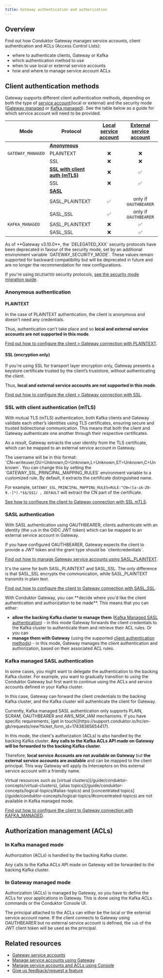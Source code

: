 ```yaml
---
title: Gateway authentication and authorization
---
```


## Overview

Find out how Conduktor Gateway manages service accounts, client authentication and ACLs (Access Control Lists):

- where to authenticate clients, Gateway or Kafka
- which authentication method to use
- when to use local or external service accounts
- how and where to manage service account ACLs

## Client authentication methods

Gateway supports different client authentication methods, depending on both the type of [service account](/guide/conduktor-concepts/gw-service-accounts)(local or external) and the security mode ([Gateway managed](#in-gateway-managed-mode) or [Kafka managed](#in-kafka-managed-mode)). See the table below as a guide for which service account will need to be provided.

| **Mode**          | **Protocol**                                                            | [Local service account](/guide/conduktor-concepts/gw-service-accounts/#local-service-accounts)               | [External service account](/guide/conduktor-concepts/gw-service-accounts/#external-service-accounts)                  |
| ----------------- | ----------------------------------------------------------------------- | :---------------------------------: | :---------------------------------------: |
|                   | [**Anonymous**](#anonymous-authentication)                              |                                     |                                           |
| `GATEWAY_MANAGED` | PLAINTEXT                                                               |                  ❌                 |                     ❌                    |
|                   | SSL                                                                     |                  ❌                 |                     ❌                    |
|                   | [**SSL with client auth (mTLS)**](#ssl-with-client-authentication-mtls) |                  ❌                 |                     ✅                    |
|                   | SSL                                                                     |                  ❌                 |                     ✅                    |
|                   | [**SASL**](#sasl-authentication)                                        |                                     |                                           |
|                   | SASL\_PLAINTEXT                                                         |                  ✅                 |           only if `OAUTHBEARER`           |
|                   | SASL\_SSL                                                               |                  ✅                 |           only if `OAUTHBEARER`           |
| `KAFKA_MANAGED`   | SASL\_PLAINTEXT                                                         |                  ❌                 |                     ✅                    |
|                   | SASL\_SSL                                                               |                  ❌                 |                     ✅                    |

<Warning>
As of **Gateway v3.10.0**, the `DELEGATED_XXX` security protocols have been deprecated in favour of the security mode, set by an additional environment variable `GATEWAY_SECURITY_MODE`. These values remain supported for backward compatibility but will be deprecated in future and are no longer the recommendation for new configurations.

If you're using `DELEGATED` security protocols, [see the security mode migration guide](/guide/tutorials/migrate-gw-security).
</Warning>

### Anonymous authentication

#### PLAINTEXT

In the case of PLAINTEXT authentication, the client is anonymous and doesn't need any credentials.

Thus, authentication can't take place and so **local and external service accounts are not supported in this mode**.

[Find out how to configure the client > Gateway connection with PLAINTEXT](/guide/conduktor-in-production/deploy-artifacts/deploy-gateway/#plaintext-1).

#### SSL (encryption only)

If you're using SSL for transport layer encryption only, Gateway presents a keystore certificate trusted by the client’s truststore, without authenticating the client.

Thus, **local and external service accounts are not supported in this mode**.

[Find out how to configure the client > Gateway connection with SSL](/guide/conduktor-in-production/deploy-artifacts/deploy-gateway/#ssl-1).

### SSL with client authentication (mTLS)

With mutual TLS (mTLS) authentication, both Kafka clients and Gateway validate each other’s identities using TLS certificates, ensuring secure and trusted bidirectional communication. This means that both the client and Gateway authenticate one another through their respective certificates.

As a result, Gateway extracts the user identity from the TLS certificate, which can be mapped to an external service account in Gateway.

<Info>
The username will be in this format: `CN=writeuser,OU=Unknown,O=Unknown,L=Unknown,ST=Unknown,C=Unknown`. You can change this by setting the `GATEWAY_SSL_PRINCIPAL_MAPPING_RULES` environment variable to a customized rule. By default, it extracts the certificate distinguished name.

For example, `GATEWAY_SSL_PRINCIPAL_MAPPING_RULES=RULE:^CN=([a-zA-Z0-9.-]*).*$$/$$1/ , DEFAULT` will extract the CN part of the certificate.
</Info>

[See how to configure the client to Gateway connection with SSL mTLS](/guide/conduktor-in-production/deploy-artifacts/deploy-gateway/#mtls).

### SASL authentication

With SASL authentication using OAUTHBEARER, clients authenticate with an identity (the `sub` in the OIDC JWT token) which can be mapped to an external service account in Gateway.

<Note>
If you have configured OAUTHBEARER, Gateway expects the client to provide a JWT token and the grant type should be `clientcredentials`.
</Note>

[Find out how to manage Gateway service accounts using SASL_PLAINTEXT](/guide/conduktor-in-production/deploy-artifacts/deploy-gateway/#sasl_plaintext-1).

It's the same for both SASL_PLAINTEXT and SASL_SSL. The only difference is that SASL_SSL encrypts the communication, while SASL_PLAINTEXT transmits in plain text.

[Find out how to configure the client to Gateway connection with SASL_SSL](/guide/conduktor-in-production/deploy-artifacts/deploy-gateway/#sasl_ssl-1).

<Warning>
With Conduktor Gateway, you can **decide where you'd like the client authentication and authorization to be made**. This means that you can either:

- **allow the backing Kafka cluster to manage them** ([Kafka Managed SASL authentication](#kafka-managed-sasl-authentication)) - in this mode Gateway forwards the client credentials to the Kafka cluster to authenticate them and retrieve their ACL rules. Or you can
- **manage them with Gateway** (using the supported [client authentication methods](#client-authentication-methods)) - in this mode, Gateway manages the client authentication and authorization, based on their associated ACL rules.
</Warning>

### Kafka managed SASL authentication

In some cases, you might want to delegate the authentication to the backing Kafka cluster. For example, you want to gradually transition to using the Conduktor Gateway but first want to continue using the ACLs and service accounts defined in your Kafka cluster.

In this case, Gateway can forward the client credentials to the backing Kafka cluster, and the Kafka cluster will authenticate the client for Gateway.

<Info>
Currently, Kafka managed SASL authentication only supports PLAIN, SCRAM, OAUTHBEARER and AWS_MSK_IAM mechanisms. If you have specific requirements, [get in touch](https://support.conduktor.io/hc/en-gb/requests/new?ticket_form_id=17438365654417).
</Info>

In this mode, the client's authorization (ACLs) is also handled by the backing Kafka cluster. **Any calls to the Kafka ACLs API made on Gateway will be forwarded to the backing Kafka cluster**.

Therefore, **local service Accounts are not available on Gateway** but **the external service accounts are available** and can be mapped to the client principal. This way Gateway will apply its Interceptors on this external service account with a friendly name.

<Warning>
Virtual resources such as [virtual clusters](/guide/conduktor-concepts/virtual-clusters), [alias topics](/guide/conduktor-concepts/logical-topics/#alias-topics) and [concentrated topics](/guide/conduktor-concepts/logical-topics/#concentrated-topics) are not available in Kafka managed mode.
</Warning>

[Find out how to configure the client to Gateway connection with KAFKA_MANAGED](/guide/conduktor-in-production/deploy-artifacts/deploy-gateway/#security-protocol).

## Authorization management (ACLs)

### In Kafka managed mode

Authorization (ACLs) is handled by the backing Kafka cluster.

Any calls to the Kafka ACLs API made on Gateway will be forwarded to the backing Kafka cluster.

### In Gateway managed mode

Authorization (ACLs) is managed by Gateway, so you have to define the ACLs for your applications in Gateway. This is done using the Kafka ACLs commands or the Conduktor Console UI.

The principal attached to the ACLs can either be the local or the external service account name. If the client connects to Gateway using OAUTHBEARER but no external service account is defined, the `sub` of the JWT client token will be used as the principal.

## Related resources

- [Gateway service accounts](/guide/conduktor-concepts/gw-service-accounts)
- [Manage service accounts using Gateway](/guide/tutorials/manage-gw-sa)
- [Manage service accounts and ACLs using Console](/guide/manage-kafka/kafka-resources/service-accounts-acls)
- [Give us feedback/request a feature](https://conduktor.io/roadmap)
